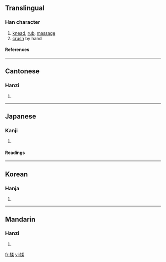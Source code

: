 ==Translingual==
===Han character===
{{Han char|rn=64|rad=手|as=09|sn=12|four=5709<sub>4</sub>|canj=手弓竹木 (QNHD)}}
# [[knead]], [[rub]], [[massage]]
# [[crush]] by hand
====References====
{{Han ref|kx=0441.100|dkj=12332|dj=0792.050|hdz=31926.100|uh=63C9|ud=25545|bh=B47C|bd=46204}}
----
==Cantonese==
===Hanzi===
{{yue-hanzi|jyut=|y=yau4}}
# {{defn|Cantonese}}
----
==Japanese==
===Kanji===
{{ja-kanji|grade=|rs=手09}}
# {{defn|Japanese}} 
====Readings====
{{ja-readings|on=[[じゅう]] (jū)|kun=[[もむ]] (momu)}}
----
==Korean==
===Hanja===
{{ko-hanja|hangeul=유|eumhun=|rv=yu|mr=yu|y=yu}}
# {{defn|Korean}}
----
==Mandarin==
===Hanzi===
{{cmn-hanzi|pin=[[róu]] ([[rou2]])|wg=jou<sup>2</sup>}}
# {{defn|Mandarin}}

[[fr:揉]]
[[vi:揉]]